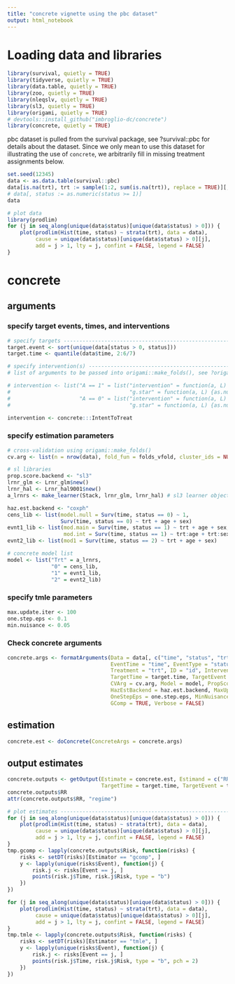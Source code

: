 ```yaml
---
title: "concrete vignette using the pbc dataset"
output: html_notebook
---
```

# Loading data and libraries

```r
library(survival, quietly = TRUE)
library(tidyverse, quietly = TRUE)
library(data.table, quietly = TRUE)
library(zoo, quietly = TRUE)
library(nleqslv, quietly = TRUE)
library(sl3, quietly = TRUE)
library(origami, quietly = TRUE)
# devtools::install_github("imbroglio-dc/concrete")
library(concrete, quietly = TRUE)
```

pbc dataset is pulled from the survival package, see ?survival::pbc for details about the dataset. Since we only mean to use this dataset for illustrating the use of `concrete`, we arbitrarily fill in missing treatment assignments below.
```r
set.seed(12345)
data <- as.data.table(survival::pbc)
data[is.na(trt), trt := sample(1:2, sum(is.na(trt)), replace = TRUE)][, trt := trt - 1]
# data[, status := as.numeric(status >= 1)]
data
```

```r
# plot data
library(prodlim)
for (j in seq_along(unique(data$status)[unique(data$status) > 0])) {
    plot(prodlim(Hist(time, status) ~ strata(trt), data = data),
         cause = unique(data$status)[unique(data$status) > 0][j],
         add = j > 1, lty = j, confint = FALSE, legend = FALSE)
}
```

# concrete
## arguments
### specify target events, times, and interventions
```r
# specify targets -----------------------------------------------------------------------------
target.event <- sort(unique(data[status > 0, status]))
target.time <- quantile(data$time, 2:6/7)

# specify intervention(s) ------------------------------------------------------------------------
# list of arguments to be passed into origami::make_folds(), see ?origami::make_folds for details

# intervention <- list("A == 1" = list("intervention" = function(a, L) {rep_len(1, length(a))},
#                                      "g.star" = function(a, L) {as.numeric(a == 1)}),
#                      "A == 0" = list("intervention" = function(a, L) {rep_len(0, length(a))},
#                                      "g.star" = function(a, L) {as.numeric(a == 0)}))

intervention <- concrete:::IntentToTreat
```

### specify estimation parameters
```r
# cross-validation using origami::make_folds()
cv.arg <- list(n = nrow(data), fold_fun = folds_vfold, cluster_ids = NULL, strata_ids = NULL)

# sl libraries
prop.score.backend <- "sl3"
lrnr_glm <- Lrnr_glm$new()
lrnr_hal <- Lrnr_hal9001$new()
a_lrnrs <- make_learner(Stack, lrnr_glm, lrnr_hal) # sl3 learner object: see tlverse sl3 documentation

haz.est.backend <- "coxph" 
cens_lib <- list(model.null = Surv(time, status == 0) ~ 1,
                 Surv(time, status == 0) ~ trt + age + sex)
evnt1_lib <- list(mod.main = Surv(time, status == 1) ~ trt + age + sex,
                  mod.int = Surv(time, status == 1) ~ trt:age + trt:sex)
evnt2_lib <- list(mod1 = Surv(time, status == 2) ~ trt + age + sex)

# concrete model list
model <- list("Trt" = a_lrnrs,
              "0" = cens_lib,
              "1" = evnt1_lib,
              "2" = evnt2_lib)
```

### specify tmle parameters
```r
max.update.iter <- 100
one.step.eps <- 0.1
min.nuisance <- 0.05
```

### Check concrete arguments
```r
concrete.args <- formatArguments(Data = data[, c("time", "status", "trt", "id", "age", "sex")],
                                 EventTime = "time", EventType = "status",
                                 Treatment = "trt", ID = "id", Intervention = intervention,
                                 TargetTime = target.time, TargetEvent = target.event,
                                 CVArg = cv.arg, Model = model, PropScoreBackend = prop.score.backend, 
                                 HazEstBackend = haz.est.backend, MaxUpdateIter = max.update.iter, 
                                 OneStepEps = one.step.eps, MinNuisance = min.nuisance, 
                                 GComp = TRUE, Verbose = FALSE)
```

## estimation
```r
concrete.est <- doConcrete(ConcreteArgs = concrete.args)
```

## output estimates
```r
concrete.outputs <- getOutput(Estimate = concrete.est, Estimand = c("RR", "RD", "Risk"),
                              TargetTime = target.time, TargetEvent = target.event, GComp = TRUE)
concrete.outputs$RR
attr(concrete.outputs$RR, "regime")
```

```r
# plot estimates ------------------------------------------------------------------------------
for (j in seq_along(unique(data$status)[unique(data$status) > 0])) {
    plot(prodlim(Hist(time, status) ~ strata(trt), data = data),
         cause = unique(data$status)[unique(data$status) > 0][j],
         add = j > 1, lty = j, confint = FALSE, legend = FALSE)
}
tmp.gcomp <- lapply(concrete.outputs$Risk, function(risks) {
    risks <- setDT(risks)[Estimator == "gcomp", ]
    y <- lapply(unique(risks$Event), function(j) {
        risk.j <- risks[Event == j, ]
        points(risk.j$Time, risk.j$Risk, type = "b")
    })
})
```
```r
for (j in seq_along(unique(data$status)[unique(data$status) > 0])) {
    plot(prodlim(Hist(time, status) ~ strata(trt), data = data),
         cause = unique(data$status)[unique(data$status) > 0][j],
         add = j > 1, lty = j, confint = FALSE, legend = FALSE)
}
tmp.tmle <- lapply(concrete.outputs$Risk, function(risks) {
    risks <- setDT(risks)[Estimator == "tmle", ]
    y <- lapply(unique(risks$Event), function(j) {
        risk.j <- risks[Event == j, ]
        points(risk.j$Time, risk.j$Risk, type = "b", pch = 2)
    })
})
```
```r

```


